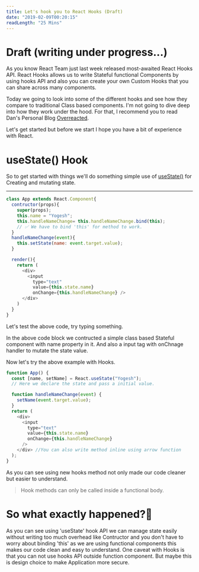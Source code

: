 ```yaml
---
title: Let's hook you to React Hooks (Draft)
date: "2019-02-09T00:20:15"
readLength: "25 Mins"
---
```



# Draft (writing under progress...)

As you know React Team just last week released most-awaited React Hooks API. React Hooks allows us to write Stateful functional Components by using hooks API and also you can create your own Custom Hooks that you can share across many components.

Today we going to look into some of the different hooks and see how they compare to traditional Class based components. I'm not going to dive deep into how they work under the hood. For that, I recommend you to read Dan's Personal Blog [Overreacted](https://overreacted.io).

Let's get started but before we start I hope you have a bit of experience with React.

# useState() Hook

So to get started with things we'll do something simple use of [useState()](https://reactjs.org/docs/hooks-reference.html#usestate) for Creating and mutating state.

---

```js highlight=2-5,9
class App extends React.Component{
  contructor(props){
    super(props);
    this.name = "Yogesh";
    this.handleNameChange= this.handleNameChange.bind(this);
    // ✅ We have to bind 'this' for method to work.
  }
  handleNameChange(event){
    this.setState(name: event.target.value);
  }

  render(){
    return (
      <div>
        <input
          type="text"
          value={this.state.name}
          onChange={this.handleNameChange} />
      </div>
    )
  }
}
```

Let's test the above code, try typing something.

<AppFunction />

In the above code block we contructed a simple class based Stateful component with name property in it.
And also a input tag with onChnage handler to mutate the state value.

Now let's try the above example with Hooks.

```js highlight=2,6
function App() {
  const [name, setName] = React.useState("Yogesh");
  // Here we declare the state and pass a initial value.

  function handleNameChange(event) {
    setName(event.target.value);
  }
  return (
    <div>
      <input
        type="text"
        value={this.state.name}
        onChange={this.handleNameChange}
      />
    </div> //You can also write method inline using arrow function
  );
}
```

As you can see using new hooks method not only made our code cleaner but easier to understand.

> Hook methods can only be called inside a functional body.

# So what exactly happened?🧐

As you can see using 'useState' hook API we can manage state easily without writing too much overhead like Contructor and you don't have to worry about binding 'this' as we are using functional components this makes our code clean and easy to understand.
One caveat with Hooks is that you can not use hooks API outside function component. But maybe this is design choice to make Application more secure.
